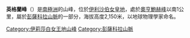 {{coord|82|37|S|52|49|W|source:GNIS|display=title}}

'''英格蘭峰'''（{{lang-en|England Peak}}）是[[南極洲|南極洲]]的山峰，位於[[伊利沙伯女皇地|伊利沙伯女皇地]]，處於[[奧亨鮑赫峰|奧亨鮑赫峰]]以南1公里，屬於[[彭薩科拉山脈|彭薩科拉山脈]]的一部分，海拔高度2,150米，以地球物理學家命名。

{{DEFAULTSORT:England Peak}}
[[Category:伊莉莎白女王地山峰|Category:伊莉莎白女王地山峰]]
[[Category:彭薩科拉山脈|Category:彭薩科拉山脈]]


{{QueenElizabethLand-geo-stub}}